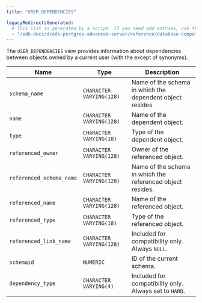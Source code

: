 ```yaml
---
title: "USER_DEPENDENCIES"

legacyRedirectsGenerated:
  # This list is generated by a script. If you need add entries, use the `legacyRedirects` key.
  - "/edb-docs/d/edb-postgres-advanced-server/reference/database-compatibility-for-oracle-developers-reference-guide/12/Database_Compatibility_for_Oracle_Developers_Reference_Guide.1.176.html"
---
```


<div id="user_dependencies" class="registered_link"></div>

The `USER_DEPENDENCIES` view provides information about dependencies between objects owned by a current user (with the except of synonyms).

| Name                     | Type                     | Description                                                |
| ------------------------ | ------------------------ | ---------------------------------------------------------- |
| `schema_name`            | `CHARACTER VARYING(128)` | Name of the schema in which the dependent object resides.  |
| `name`                   | `CHARACTER VARYING(128)` | Name of the dependent object.                              |
| `type`                   | `CHARACTER VARYING(18)`  | Type of the dependent object.                              |
| `referenced_owner`       | `CHARACTER VARYING(128)` | Owner of the referenced object.                            |
| `referenced_schema_name` | `CHARACTER VARYING(128)` | Name of the schema in which the referenced object resides. |
| `referenced_name`        | `CHARACTER VARYING(128)` | Name of the referenced object.                             |
| `referenced_type`        | `CHARACTER VARYING(18)`  | Type of the referenced object.                             |
| `referenced_link_name`   | `CHARACTER VARYING(128)` | Included for compatibility only. Always `NULL`.            |
| `schemaid`               | `NUMERIC`                | ID of the current schema.                                  |
| `dependency_type`        | `CHARACTER VARYING(4)`   | Included for compatibility only. Always set to `HARD`.     |
